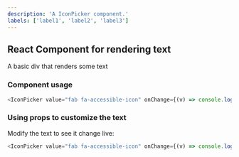 ```yaml
---
description: 'A IconPicker component.'
labels: ['label1', 'label2', 'label3']
---
```



## React Component for rendering text

A basic div that renders some text

### Component usage
```js
<IconPicker value="fab fa-accessible-icon" onChange={(v) => console.log(v)} />
```

### Using props to customize the text

Modify the text to see it change live:
```js live
<IconPicker value="fab fa-accessible-icon" onChange={(v) => console.log(v)} />
```
